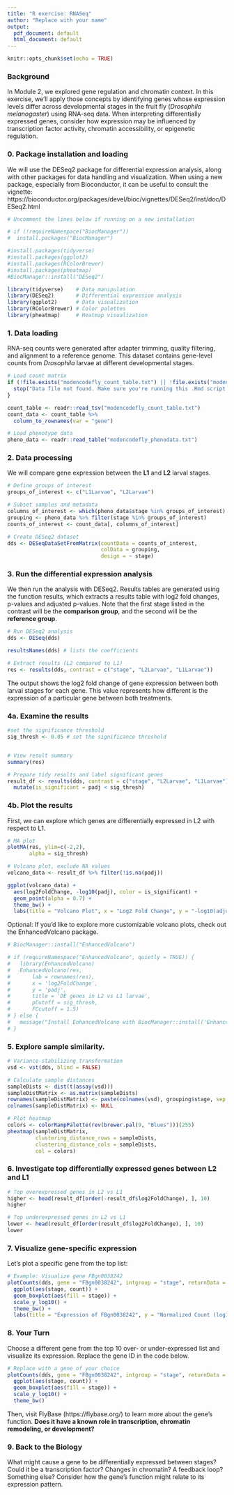 ```yaml
---
title: "R exercise: RNASeq"
author: "Replace with your name"
output:
  pdf_document: default
  html_document: default
---
```


```r
knitr::opts_chunk$set(echo = TRUE)
```
### Background
In Module 2, we explored gene regulation and chromatin context. In this exercise, we’ll apply those concepts by identifying genes whose expression levels differ across developmental stages in the fruit fly (*Drosophila melanogaster*) using RNA-seq data. When interpreting differentially expressed genes, consider how expression may be influenced by transcription factor activity, chromatin accessibility, or epigenetic regulation.

### 0. Package installation and loading

We will use the DESeq2 package for differential expression analysis, along with other packages for data handling and visualization. When using a new package, especially from Bioconductor, it can be useful to consult the vignette:
https://bioconductor.org/packages/devel/bioc/vignettes/DESeq2/inst/doc/DESeq2.html

```r
# Uncomment the lines below if running on a new installation

# if (!requireNamespace("BiocManager"))
#  install.packages("BiocManager")

#install.packages(tidyverse)
#install.packages(ggplot2)
#install.packages(RColorBrewer)
#install.packages(pheatmap)
#BiocManager::install("DESeq2")

library(tidyverse)    # Data manipulation
library(DESeq2)       # Differential expression analysis
library(ggplot2)      # Data visualization
library(RColorBrewer) # Color palettes
library(pheatmap)     # Heatmap visualization
```

### 1. Data loading

RNA-seq counts were generated after adapter trimming, quality filtering, and alignment to a reference genome. This dataset contains gene-level counts from *Drosophila* larvae at different developmental stages.

```r
# Load count matrix
if (!file.exists("modencodefly_count_table.txt") || !file.exists("modencodefly_phenodata.txt")) {
  stop("Data file not found. Make sure you're running this .Rmd script from the same directory as the data file. Download the data from the course GitHub repository, unzip Module_3-8_data.zip, and place it in the working directory, e.g. bio543-2025summer/module_3")
}

count_table <- readr::read_tsv("modencodefly_count_table.txt")
count_data <- count_table %>%
  column_to_rownames(var = "gene")

# Load phenotype data
pheno_data <- readr::read_table("modencodefly_phenodata.txt")
```

### 2. Data processing

We will compare gene expression between the **L1** and **L2** larval stages.

```r
# Define groups of interest
groups_of_interest <- c("L1Larvae", "L2Larvae")

# Subset samples and metadata
columns_of_interest <- which(pheno_data$stage %in% groups_of_interest)
grouping <- pheno_data %>% filter(stage %in% groups_of_interest)
counts_of_interest <- count_data[, columns_of_interest]

# Create DESeq2 dataset
dds <- DESeqDataSetFromMatrix(countData = counts_of_interest,
                              colData = grouping,
                              design = ~ stage)
```

### 3. Run the differential expression analysis

We then run the analysis with DESeq2. Results tables are generated using the function results, which extracts a results table with log2 fold changes, p-values and adjusted p-values. Note that the first stage listed in the contrast will be the **comparison group**, and the second will be the **reference group**. 

```r
# Run DESeq2 analysis
dds <- DESeq(dds)

resultsNames(dds) # lists the coefficients

# Extract results (L2 compared to L1)
res <- results(dds, contrast = c("stage", "L2Larvae", "L1Larvae"))
```

The output shows the log2 fold change of gene expression between both larval stages for each gene. This value represents how different is the expression of a particular gene between both treatments.

### 4a. Examine the results
```r
#set the significance threshold
sig_thresh <- 0.05 # set the significance threshold


# View result summary
summary(res)

# Prepare tidy results and label significant genes
result_df <- results(dds, contrast = c("stage", "L2Larvae", "L1Larvae"), tidy = TRUE) %>%
  mutate(is_significant = padj < sig_thresh)
```

### 4b. Plot the results

First, we can explore which genes are differentially expressed in L2 with respect to L1.

```r
# MA plot
plotMA(res, ylim=c(-2,2),
       alpha = sig_thresh)

# Volcano plot, exclude NA values
volcano_data <- result_df %>% filter(!is.na(padj))

ggplot(volcano_data) +
  aes(log2FoldChange, -log10(padj), color = is_significant) +
  geom_point(alpha = 0.7) +
  theme_bw() +
  labs(title = "Volcano Plot", x = "Log2 Fold Change", y = "-log10(adjusted p-value)")

```

Optional: If you’d like to explore more customizable volcano plots, check out the EnhancedVolcano package.
```r
# BiocManager::install("EnhancedVolcano")

# if (requireNamespace("EnhancedVolcano", quietly = TRUE)) {
#   library(EnhancedVolcano)
#   EnhancedVolcano(res,
#       lab = rownames(res),
#       x = 'log2FoldChange',
#       y = 'padj',
#       title = 'DE genes in L2 vs L1 larvae',
#       pCutoff = sig_thresh,
#       FCcutoff = 1.5)
# } else {
#   message("Install EnhancedVolcano with BiocManager::install('EnhancedVolcano') to run this plot.")
# }
```

### 5. Explore sample similarity.

```r

# Variance-stabilizing transformation
vsd <- vst(dds, blind = FALSE)

# Calculate sample distances
sampleDists <- dist(t(assay(vsd)))
sampleDistMatrix <- as.matrix(sampleDists)
rownames(sampleDistMatrix) <- paste(colnames(vsd), grouping$stage, sep = "-")
colnames(sampleDistMatrix) <- NULL

# Plot heatmap
colors <- colorRampPalette(rev(brewer.pal(9, "Blues")))(255)
pheatmap(sampleDistMatrix,
         clustering_distance_rows = sampleDists,
         clustering_distance_cols = sampleDists,
         col = colors)

```

### 6. Investigate top differentially expressed genes between L2 and L1

```r

# Top overexpressed genes in L2 vs L1
higher <- head(result_df[order(-result_df$log2FoldChange), ], 10)
higher

# Top underexpressed genes in L2 vs L1
lower <- head(result_df[order(result_df$log2FoldChange), ], 10)
lower

```

### 7. Visualize gene-specific expression
Let's plot a specific gene from the top list:

```r

# Example: Visualize gene FBgn0038242
plotCounts(dds, gene = "FBgn0038242", intgroup = "stage", returnData = TRUE) %>%
  ggplot(aes(stage, count)) +
  geom_boxplot(aes(fill = stage)) +
  scale_y_log10() +
  theme_bw() +
  labs(title = "Expression of FBgn0038242", y = "Normalized Count (log10 scale)")


```

### 8. Your Turn
Choose a different gene from the top 10 over- or under-expressed list and visualize its expression. Replace the gene ID in the code below.

```r
# Replace with a gene of your choice
plotCounts(dds, gene = "FBgn0038242", intgroup = "stage", returnData = TRUE) %>%
  ggplot(aes(stage, count)) +
  geom_boxplot(aes(fill = stage)) +
  scale_y_log10() +
  theme_bw()

```

Then, visit FlyBase (https://flybase.org/) to learn more about the gene's function.
**Does it have a known role in transcription, chromatin remodeling, or development?**

### 9. Back to the Biology
What might cause a gene to be differentially expressed between stages? Could it be a transcription factor? Changes in chromatin? A feedback loop? Something else? Consider how the gene's function might relate to its expression pattern.
